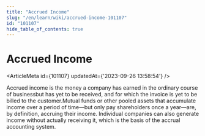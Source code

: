 ```yaml
---
title: "Accrued Income"
slug: "/en/learn/wiki/accrued-income-101107"
id: "101107"
hide_table_of_contents: true
---
```



# Accrued Income

<ArticleMeta id={101107} updatedAt={'2023-09-26 13:58:54'} />
<div className='border-solid border-b border-t-0 my-4 border-[var(--ifm-color-gray-300)]' />

Accrued income is the money a company has earned in the ordinary course of businessbut has yet to be received, and for which the invoice is yet to be billed to the customer.Mutual funds or other pooled assets that accumulate income over a period of time—but only pay shareholders once a year—are, by definition, accruing their income. Individual companies can also generate income without actually receiving it, which is the basis of the accrual accounting system.
